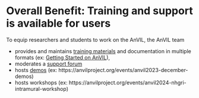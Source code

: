 # Overall Benefit: Training and support is available for users

To equip researchers and students to work on the AnVIL, the AnVIL team

* provides and maintains [training materials](https://hutchdatascience.org/AnVIL_Collection/) and documentation in multiple formats (ex: [Getting Started on AnVIL](https://jhudatascience.org/AnVIL_Book_Getting_Started/)),
* moderates a [support forum](https://help.anvilproject.org/)
* hosts [demos](https://hutchdatascience.org/AnVIL_Demos/) (ex: https://anvilproject.org/events/anvil2023-december-demos)
* hosts workshops (ex: https://anvilproject.org/events/anvil2024-nhgri-intramural-workshop)
